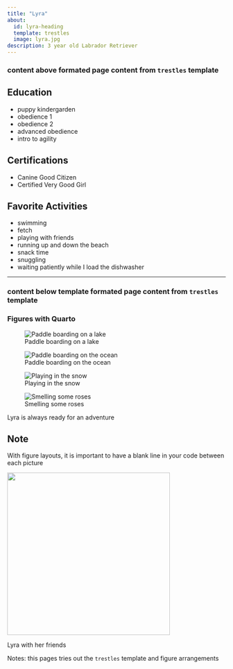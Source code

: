 ```yaml
---
title: "Lyra"
about:
  id: lyra-heading
  template: trestles
  image: lyra.jpg
description: 3 year old Labrador Retriever
---
```


### content above formated page content from `trestles` template

::: {#lyra-heading}
## Education

-   puppy kindergarden
-   obedience 1
-   obedience 2
-   advanced obedience
-   intro to agility

## Certifications

-   Canine Good Citizen
-   Certified Very Good Girl

## Favorite Activities

-   swimming
-   fetch
-   playing with friends
-   running up and down the beach
-   snack time
-   snuggling
-   waiting patiently while I load the dishwasher

------------------------------------------------------------------------
:::

### content below template formated page content from `trestles` template

### Figures with Quarto

::: {#fig-sup layout-nrow="2"}
![Paddle boarding on a lake](images/lyra_lake_paddleboard.jpg){#fig-lake_sup}

![Paddle boarding on the ocean](images/lyra_ocean_paddleboard.jpg){#fig-ocean_sup}

![Playing in the snow](images/lyra_snow.jpg){#fig-lyra-snow}

![Smelling some roses](images/lyra_rose_garden.jpg){#fig-lyra-roses}

Lyra is always ready for an adventure
:::

::: callout-note
## Note

With figure layouts, it is important to have a blank line in your code between each picture
:::

::: {#fig-friends}
![](images/lyra_and_friends.jpg){width="375"}

Lyra with her friends
:::

Notes: this pages tries out the `trestles` template and figure arrangements
